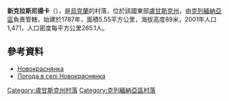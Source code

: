 {{coord|49|8|36|N|38|14|35|E|scale:100000|display=title}}

'''新克拉斯尼揚卡'''（{{lang-uk|Новокраснянка}}），是[[烏克蘭|烏克蘭]]的村落，位於該國東部[[盧甘斯克州|盧甘斯克州]]，由[[克列緬納亞區|克列緬納亞區]]負責管轄，始建於1787年，面積5.55平方公里，海拔高度89米，2001年人口1,471，人口密度每平方公里265.1人。

==參考資料==
* [http://gska2.rada.gov.ua/pls/z7502/A005?rf7571=18112 Новокраснянка]{{dead link|date=2018年3月 |bot=InternetArchiveBot |fix-attempted=yes }}
* [http://weather.in.ua/ua/lyganskaja/17681 Погода в селі Новокраснянка]

{{DEFAULTSORT:Новокраснянка}}
[[Category:盧甘斯克州村落|Category:盧甘斯克州村落]]
[[Category:克列緬納亞區村落|Category:克列緬納亞區村落]]


{{Luhansk-geo-stub}}